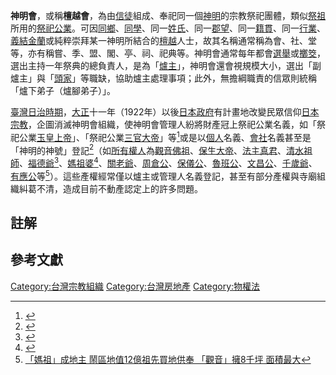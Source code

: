 '''神明會'''，或稱'''檀越會'''，為由[[信徒|信徒]]組成、奉祀同一個[[神明|神明]]的宗教祭祀團體{{efn|宗教祭祀團體可以是寺廟管理條例、或[[民法|民法]][[財團法人|財團法人]]（[[動產|動產]]則為[[基金會|基金會]]）、或人民團體法[[社團法人|社團法人]]管理的寺廟，但也包含祭祖為主的祭祀公業，或是祭祀神明的神明會。<ref>[https://religion.moi.gov.tw/Home/ContentDetail?cid=001-2 宗教團體型態]</ref>}}，類似[[祭祖|祭祖]]所用的[[祭祀公業|祭祀公業]]。可因[[同鄉|同鄉]]、[[同學|同學]]、同一[[姓氏|姓氏]]、同一[[郡望|郡望]]、同一[[籍貫|籍貫]]、同一[[行業|行業]]、[[義結金蘭|義結金蘭]]或純粹崇拜某一神明所結合的[[檀越|檀越]]人士，故其名稱通常稱為會、社、堂等，亦有稱嘗、季、盟、閣、亭、祠、祀典等。神明會通常每年都會[[選舉|選舉]]或[[擲筊|擲筊]]，選出主持一年祭典的總負責人，是為「[[爐主|爐主]]」，神明會還會視規模大小，選出「副爐主」與「[[頭家|頭家]]」等職缺，協助爐主處理事項；此外，無擔綱職責的信眾則統稱「爐下弟子（爐腳弟子）」。

[[臺灣日治時期|臺灣日治時期]]，[[大正|大正]]十一年（1922年）以後[[日本政府|日本政府]]有計畫地改變民眾信仰[[日本宗教|日本宗教]]，企圖消滅神明會組織，使神明會管理人紛將財產冠上祭祀公業名義，如「祭祀公業[[玉皇上帝|玉皇上帝]]」、「祭祀公業[[三官大帝|三官大帝]]」等<ref>{{Cite web |url=http://www.sanchong.ntpc.gov.tw/faq/index.php?parent_id=10647 |title=祭祀公業 |access-date=2018-02-22 |archive-date=2019-11-29 |archive-url=https://web.archive.org/web/20191129022631/https://www.sanchong.ntpc.gov.tw/faq/index.php?parent_id=10647 |dead-url=no }}</ref>或是以[[個人|個人]]名義、[[會社|會社]]名義甚至是「神明的神號」登記<ref>{{Cite web |url=http://home.appledaily.com.tw/article/index/20091213/32157814/news/%E5%85%A8%E5%8F%B0%E5%9C%B0%E7%B1%8D%E6%B8%85%E6%9F%A5%E7%A5%9E%E6%98%8E%E5%9C%9F%E5%9C%B0%E6%94%B9%E7%94%B1%E3%80%8C%E4%BA%BA%E3%80%8D%E7%AE%A1%E7%90%86 |title=全台地籍清查 神明土地 改由「人」管理 |access-date=2018-02-22 |archive-date=2019-08-13 |archive-url=https://web.archive.org/web/20190813040459/http://home.appledaily.com.tw/article/index/20091213/32157814/news/%E5%85%A8%E5%8F%B0%E5%9C%B0%E7%B1%8D%E6%B8%85%E6%9F%A5%E7%A5%9E%E6%98%8E%E5%9C%9F%E5%9C%B0%E6%94%B9%E7%94%B1%E3%80%8C%E4%BA%BA%E3%80%8D%E7%AE%A1%E7%90%86 |dead-url=no }}</ref>（如[[所有權人|所有權人]]為[[觀音菩薩|觀音佛祖]]、[[保生大帝|保生大帝]]、[[法主真君|法主真君]]、[[清水祖師|清水祖師]]、[[福德正神|福德爺]]<ref>{{Cite web |url=https://tw.appledaily.com/new/realtime/20161130/1000927/ |title=「福德爺」祖先地被充公拍賣　後代的農作也遭殃 |access-date=2018-02-22 |archive-date=2018-02-22 |archive-url=https://web.archive.org/web/20180222165145/https://tw.appledaily.com/new/realtime/20161130/1000927/ |dead-url=no }}</ref>、[[媽祖婆|媽祖婆]]<ref>{{Cite web |url=http://dyland.tw/?news&no=1264582088&pos=43 |title=地籍清理後，神明也能賣土地 |access-date=2018-02-22 |archive-date=2021-02-25 |archive-url=https://web.archive.org/web/20210225132252/https://dyland.tw/?news&no=1264582088&pos=43 |dead-url=no }}</ref>、[[關老爺|關老爺]]、[[周倉|周倉公]]、[[保儀尊王|保儀公]]、[[魯班|魯班公]]、[[文昌君|文昌公]]、[[千歲爺|千歲爺]]、[[有應公|有應公]]等<ref>[https://tw.appledaily.cm/finance/daily/20091213/32157808 「媽祖」成地主 鬧區地值12億祖先買地供奉 「觀音」擁8千坪 面積最大]{{Dead link|date=2020年7月 |bot=InternetArchiveBot |fix-attempted=yes }}</ref>）。這些產權經常僅以爐主或管理人名義登記，甚至有部分產權與寺廟組織糾葛不清，造成目前不動產認定上的許多問題。

== 註解 ==
{{notelist}}

== 參考文獻 ==
{{reflist}}

[[Category:台灣宗教組織|Category:台灣宗教組織]]
[[Category:台灣房地產|Category:台灣房地產]]
[[Category:物權法|Category:物權法]]